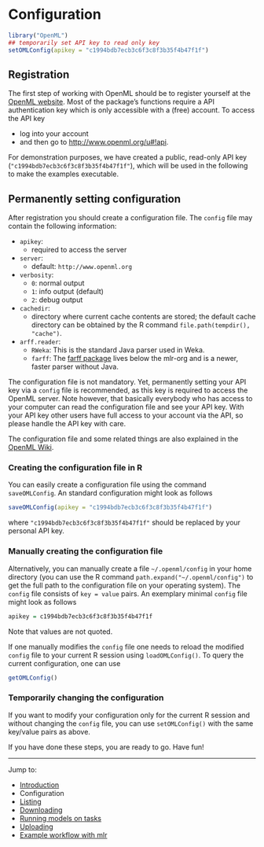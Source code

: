 Configuration
=============

```r
library("OpenML")
## temporarily set API key to read only key
setOMLConfig(apikey = "c1994bdb7ecb3c6f3c8f3b35f4b47f1f")
```


## Registration
The first step of working with OpenML should be to register yourself at the [OpenML website](http://www.openml.org).
Most of the package's functions require a API authentication key which is only accessible with a (free) account.
To access the API key

* log into your account
* and then go to <http://www.openml.org/u#!api>.

For demonstration purposes, we have created a public, read-only API key (`"c1994bdb7ecb3c6f3c8f3b35f4b47f1f"`), which will be used in the following to make the examples executable.

## Permanently setting configuration
After registration you should create a configuration file. 
The `config` file may contain the following information:

* `apikey`:
    * required to access the server
* `server`:
    * default: `http://www.openml.org`
* `verbosity`:
    * `0`: normal output
    * `1`: info output (default)
    * `2`: debug output
* `cachedir`:
    * directory where current cache contents are stored; the default cache directory can be obtained
      by the R command `file.path(tempdir(), "cache")`.
* `arff.reader`:
    * `RWeka`: This is the standard Java parser used in Weka.
    * `farff`: The [farff package](http://www.github.com/mlr-org/farff) lives below the mlr-org and is a newer, faster parser without Java.

The configuration file is not mandatory. Yet, permanently setting your API key via a `config` file is recommended,
as this key is required to access the OpenML server. Note however, that basically everybody who has access
to your computer can read the configuration file and see your API key. With your API key other users have full
access to your account via the API, so please handle the API key with care.

The configuration file and some related things are also explained in the [OpenML Wiki](https://github.com/openml/OpenML/wiki/Client-API).     

### Creating the configuration file in R

You can easily create a configuration file using the command `saveOMLConfig`.
An standard configuration might look as follows
```r
saveOMLConfig(apikey = "c1994bdb7ecb3c6f3c8f3b35f4b47f1f")
```
where `"c1994bdb7ecb3c6f3c8f3b35f4b47f1f"` should be replaced by your personal API key. 

### Manually creating the configuration file
Alternatively, you can manually create a file `~/.openml/config` in your home directory (you can use the R command
`path.expand("~/.openml/config")` to get the full path to the configuration file on your operating system). The
`config` file consists of `key = value` pairs. An exemplary minimal `config` file might look as follows
```r
apikey = c1994bdb7ecb3c6f3c8f3b35f4b47f1f
```
Note that values are not quoted.

If one manually modifies the `config` file  one needs to reload the modified `config` file to your current R session using `loadOMLConfig()`.
To query the current configuration, one can use
```r
getOMLConfig()
```


### Temporarily changing the configuration
If you want to modify your configuration only for the current R session and without changing the `config` file,
you can use `setOMLConfig()` with the same key/value pairs as above.

If you have done these steps, you are ready to go. Have fun!

----------------------------------------------------------------------------------------------------
Jump to:

- [Introduction](1-Introduction.md)
- Configuration
- [Listing](3-Listing.md)
- [Downloading](4-Downloading.md)
- [Running models on tasks](5-Running.md)
- [Uploading](6-Uploading.md)
- [Example workflow with mlr](7-Example-workflow-with-mlr.md)
